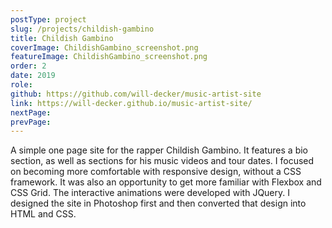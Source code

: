 ```yaml
---
postType: project
slug: /projects/childish-gambino
title: Childish Gambino
coverImage: ChildishGambino_screenshot.png
featureImage: ChildishGambino_screenshot.png
order: 2
date: 2019
role:
github: https://github.com/will-decker/music-artist-site
link: https://will-decker.github.io/music-artist-site/
nextPage:
prevPage:
---
```


A simple one page site for the rapper Childish Gambino. It features a bio section, as well as sections for his music videos and tour dates. I focused on becoming more comfortable with responsive design, without a CSS framework. It was also an opportunity to get more familiar with Flexbox and CSS Grid. The interactive animations were developed with JQuery. I designed the site in Photoshop first and then converted that design into HTML and CSS.
